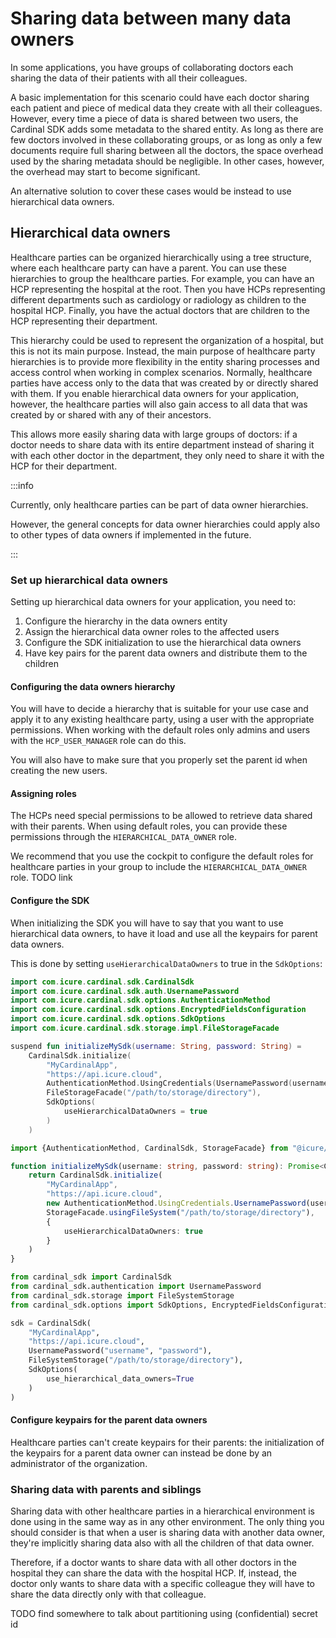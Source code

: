 
# Sharing data between many data owners

In some applications, you have groups of collaborating doctors each sharing the data of their patients with all their
colleagues.

A basic implementation for this scenario could have each doctor sharing each patient and piece of medical data they
create with all their colleagues.
However, every time a piece of data is shared between two users, the Cardinal SDK adds some metadata to the shared 
entity.
As long as there are few doctors involved in these collaborating groups, or as long as only a few documents require full
sharing between all the doctors, the space overhead used by the sharing metadata should be negligible.
In other cases, however, the overhead may start to become significant. 

An alternative solution to cover these cases would be instead to use hierarchical data owners.

## Hierarchical data owners

Healthcare parties can be organized hierarchically using a tree structure, where each healthcare party can have a 
parent.
You can use these hierarchies to group the healthcare parties.
For example, you can have an HCP representing the hospital at the root. 
Then you have HCPs representing different departments such as cardiology or radiology as children to the hospital HCP.
Finally, you have the actual doctors that are children to the HCP representing their department.

This hierarchy could be used to represent the organization of a hospital, but this is not its main purpose.
Instead, the main purpose of healthcare party hierarchies is to provide more flexibility in the entity sharing processes
and access control when working in complex scenarios.
Normally, healthcare parties have access only to the data that was created by or directly shared with them.
If you enable hierarchical data owners for your application, however, the healthcare parties will also gain access to
all data that was created by or shared with any of their ancestors.

This allows more easily sharing data with large groups of doctors: if a doctor needs to share data with its entire 
department instead of sharing it with each other doctor in the department, they only need to share it with the 
HCP for their department.

:::info

Currently, only healthcare parties can be part of data owner hierarchies.

However, the general concepts for data owner hierarchies could apply also to other types of data owners if implemented 
in the future.

:::

### Set up hierarchical data owners

Setting up hierarchical data owners for your application, you need to:

1. Configure the hierarchy in the data owners entity
2. Assign the hierarchical data owner roles to the affected users
3. Configure the SDK initialization to use the hierarchical data owners 
4. Have key pairs for the parent data owners and distribute them to the children  

#### Configuring the data owners hierarchy

You will have to decide a hierarchy that is suitable for your use case and apply it to any existing healthcare party,
using a user with the appropriate permissions.
When working with the default roles only admins and users with the `HCP_USER_MANAGER` role can do this.

You will also have to make sure that you properly set the parent id when creating the new users. 

#### Assigning roles

The HCPs need special permissions to be allowed to retrieve data shared with their parents.
When using default roles, you can provide these permissions through the `HIERARCHICAL_DATA_OWNER` role.

We recommend that you use the cockpit to configure the default roles for healthcare parties in your group to include the
`HIERARCHICAL_DATA_OWNER` role. TODO link

#### Configure the SDK

When initializing the SDK you will have to say that you want to use hierarchical data owners, to have it load and use
all the keypairs for parent data owners.

This is done by setting `useHierarchicalDataOwners` to true in the `SdkOptions`:

<LanguageTabs>

<TabItem value = "kotlin">

```kotlin
import com.icure.cardinal.sdk.CardinalSdk
import com.icure.cardinal.sdk.auth.UsernamePassword
import com.icure.cardinal.sdk.options.AuthenticationMethod
import com.icure.cardinal.sdk.options.EncryptedFieldsConfiguration
import com.icure.cardinal.sdk.options.SdkOptions
import com.icure.cardinal.sdk.storage.impl.FileStorageFacade

suspend fun initializeMySdk(username: String, password: String) =
	CardinalSdk.initialize(
		"MyCardinalApp",
		"https://api.icure.cloud",
		AuthenticationMethod.UsingCredentials(UsernamePassword(username, password)),
		FileStorageFacade("/path/to/storage/directory"),
		SdkOptions(
			useHierarchicalDataOwners = true
		)
	)
```

</TabItem>

<TabItem value="typescript">

```typescript
import {AuthenticationMethod, CardinalSdk, StorageFacade} from "@icure/cardinal-sdk";

function initializeMySdk(username: string, password: string): Promise<CardinalSdk> {
	return CardinalSdk.initialize(
		"MyCardinalApp",
		"https://api.icure.cloud",
		new AuthenticationMethod.UsingCredentials.UsernamePassword(username, password),
		StorageFacade.usingFileSystem("/path/to/storage/directory"),
		{
			useHierarchicalDataOwners: true
		}
	)
}
```

</TabItem>

<TabItem value="python">

```python
from cardinal_sdk import CardinalSdk
from cardinal_sdk.authentication import UsernamePassword
from cardinal_sdk.storage import FileSystemStorage
from cardinal_sdk.options import SdkOptions, EncryptedFieldsConfiguration

sdk = CardinalSdk(
	"MyCardinalApp",
	"https://api.icure.cloud",
	UsernamePassword("username", "password"),
	FileSystemStorage("/path/to/storage/directory"),
	SdkOptions(
		use_hierarchical_data_owners=True
	)
)
```

</TabItem>

</LanguageTabs>

#### Configure keypairs for the parent data owners

Healthcare parties can't create keypairs for their parents: the initialization of the keypairs for a parent data owner
can instead be done by an administrator of the organization.

### Sharing data with parents and siblings

Sharing data with other healthcare parties in a hierarchical environment is done using in the same way as in any other
environment. 
The only thing you should consider is that when a user is sharing data with another data owner, they're implicitly
sharing data also with all the children of that data owner.

Therefore, if a doctor wants to share data with all other doctors in the hospital they can share the data with the
hospital HCP.
If, instead, the doctor only wants to share data with a specific colleague they will have to share the data directly 
only with that colleague.

TODO find somewhere to talk about partitioning using (confidential) secret id 
